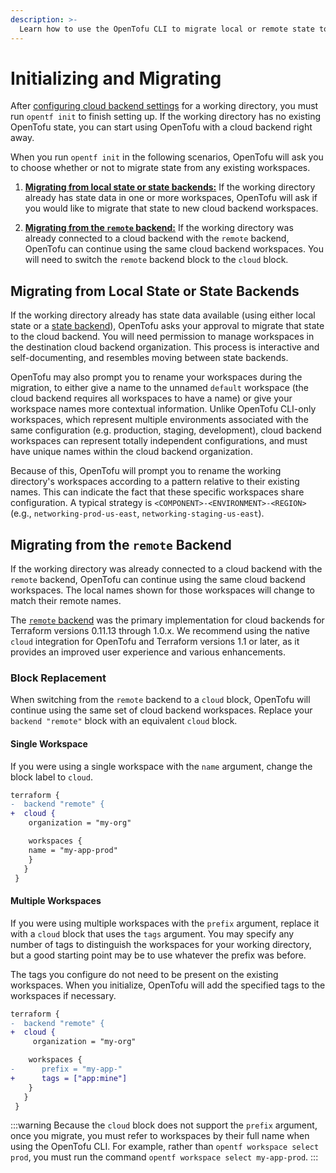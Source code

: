 ```yaml
---
description: >-
  Learn how to use the OpenTofu CLI to migrate local or remote state to a Cloud Backend.
---
```


# Initializing and Migrating

After [configuring cloud backend settings](/docs/cli/cloud/settings) for a working directory, you must run `opentf init` to finish setting up. If the working directory has no existing OpenTofu state, you can start using OpenTofu with a cloud backend right away.

When you run `opentf init` in the following scenarios, OpenTofu will ask you to choose whether or not to migrate state from any existing workspaces.

1. [**Migrating from local state or state backends:**](#migrating-from-local-state-or-state-backends) If the working directory already has state data in one or more workspaces, OpenTofu will ask if you would like to migrate that state to new cloud backend workspaces.

1. [**Migrating from the `remote` backend:**](#migrating-from-the-remote-backend) If the working directory was already connected to a cloud backend with the `remote` backend, OpenTofu can continue using the same cloud backend workspaces. You will need to switch the `remote` backend block to the `cloud` block.

## Migrating from Local State or State Backends

If the working directory already has state data available (using either local state or a [state
backend](/docs/language/settings/backends/configuration)), OpenTofu asks your approval to migrate
that state to the cloud backend. You will need permission to manage workspaces in the destination cloud backend organization. This process is interactive and self-documenting, and resembles
moving between state backends.

OpenTofu may also prompt you to rename your workspaces during the migration, to either give a name to
the unnamed `default` workspace (the cloud backend requires all workspaces to have a name) or give
your workspace names more contextual information. Unlike OpenTofu CLI-only workspaces, which represent
multiple environments associated with the same configuration (e.g. production, staging, development),
cloud backend workspaces can represent totally independent configurations, and must have unique names within the cloud backend organization.

Because of this, OpenTofu will prompt you to rename the working directory's workspaces
according to a pattern relative to their existing names. This can indicate the fact that these specific workspaces share configuration. A typical strategy is
`<COMPONENT>-<ENVIRONMENT>-<REGION>` (e.g.,  `networking-prod-us-east`,
`networking-staging-us-east`).

## Migrating from the `remote` Backend

If the working directory was already connected to a cloud backend with the `remote` backend, OpenTofu can continue using the same cloud backend workspaces. The local names shown for those workspaces will change to match their remote names.

The [`remote` backend](/docs/language/settings/backends/remote) was the primary implementation for cloud backends for Terraform versions 0.11.13 through 1.0.x. We recommend using the native `cloud` integration for OpenTofu and Terraform versions 1.1 or later, as it provides an improved user experience and various enhancements.

### Block Replacement

When switching from the `remote` backend to a `cloud` block, OpenTofu will continue using the same
set of cloud backend workspaces. Replace your `backend "remote"` block with an equivalent `cloud`
block.

#### Single Workspace

If you were using a single workspace with the `name` argument, change the block
label to `cloud`.

```diff
terraform {
-  backend "remote" {
+  cloud {
    organization = "my-org"

    workspaces {
    name = "my-app-prod"
    }
   }
 }
```

#### Multiple Workspaces

If you were using multiple workspaces with the `prefix` argument, replace it with a `cloud` block that uses the `tags` argument. You may specify any number of tags to distinguish the workspaces for your working directory, but a good starting point may be to use whatever the prefix was before.

The tags you configure do not need to be present on the existing workspaces. When you initialize, OpenTofu will add the specified tags to the workspaces if necessary.

```diff
terraform {
-  backend "remote" {
+  cloud {
     organization = "my-org"

    workspaces {
-      prefix = "my-app-"
+      tags = ["app:mine"]
    }
   }
 }
```

:::warning
Because the `cloud` block does not support the `prefix` argument, once you migrate, you must refer to workspaces by their full name when using the OpenTofu CLI. For example, rather than `opentf workspace select prod`, you must run the command `opentf workspace select my-app-prod`.
:::
